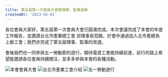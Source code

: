 ```yaml
---
title: 第五屆第一次會員大會暨理事、監事選舉
createdAt: '2023-05-01'
---
```


各位會員大家好，第五屆第一次會員大會已圓滿完成，本次會議完成了本會的年度工作報告，並邀請台北市產業總工會 邱理事長蒞臨，於會中通過加入北市產總為上級工會；我們亦完成了第五屆理事、監事的改選。

會後我們也一同參與五一勞動節的遊行，期待電資工會能持續前進，前行的路上希望能邀請各位會員持續關注，並多多參與本會的各種活動。

![本會會員大會](/images/20230501/assembly.jpg)
![台北市產業工會介紹](/images/20230501/introduce.jpg)
![五一勞動遊行](/images/20230501/parade.jpg)
